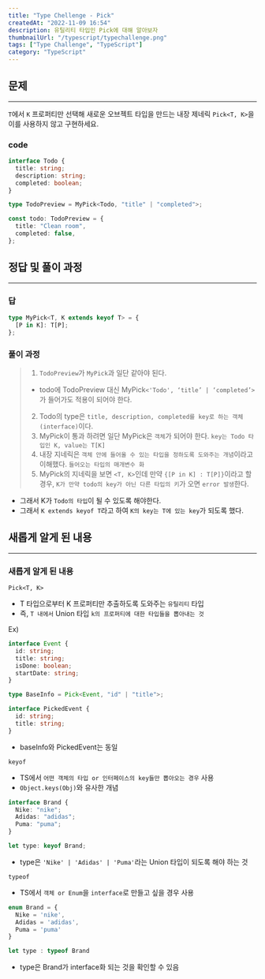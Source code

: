 ```yaml
---
title: "Type Chellenge - Pick"
createdAt: "2022-11-09 16:54"
description: 유틸리티 타입인 Pick에 대해 알아보자
thumbnailUrl: "/typescript/typechallenge.png"
tags: ["Type Challenge", "TypeScript"]
category: "TypeScript"
---
```


## 문제

---

`T`에서 `K` 프로퍼티만 선택해 새로운 오브젝트 타입을 만드는 내장 제네릭 `Pick<T, K>`을 이를 사용하지 않고 구현하세요.

### code

```ts
interface Todo {
  title: string;
  description: string;
  completed: boolean;
}

type TodoPreview = MyPick<Todo, "title" | "completed">;

const todo: TodoPreview = {
  title: "Clean room",
  completed: false,
};
```

## 정답 및 풀이 과정

---

### 답

```ts
type MyPick<T, K extends keyof T> = {
  [P in K]: T[P];
};
```

### 풀이 과정

> 1. `TodoPreview`가 `MyPick`과 일단 같아야 된다.
>
> - todo에 TodoPreview 대신 MyPick`<'Todo', ‘title’ | ‘completed’>`가 들어가도 적용이 되어야 한다.
>
> 2. Todo의 type은 `title, description, completed를 key로 하는 객체(interface)`이다.
> 3. MyPick이 통과 하려면 일단 MyPick은 `객체`가 되어야 한다.
>    `key는 Todo 타입인 K, value는 T[K]`
> 4. 내장 지네릭은 `객체 안에 들어올 수 있는 타입을 정하도록 도와주는 개념`이라고 이해했다.
>    `들어오는 타입의 매개변수 화`
> 5. MyPick의 지네릭을 보면 `<T, K>`인데 만약 `{[P in K] : T[P]}`이라고 할 경우, `K가 만약 todo의 key가 아닌 다른 타입의 키`가 오면 `error 발생`한다.

- 그래서 K가 `Todo의 타입`이 될 수 있도록 해야한다.
- 그래서 `K extends keyof T`라고 하여 `K의 key는 T에 있는 key`가 되도록 했다.

## 새롭게 알게 된 내용

---

### 새롭게 알게 된 내용

`Pick<T, K>`

- T 타입으로부터 K 프로퍼티만 추출하도록 도와주는 `유틸리티` 타입
- 즉, `T 내에서` Union 타입 `k의 프로퍼티에 대한 타입들을 뽑아내는 것`

Ex)

```ts
interface Event {
  id: string;
  title: string;
  isDone: boolean;
  startDate: string;
}

type BaseInfo = Pick<Event, "id" | "title">;

interface PickedEvent {
  id: string;
  title: string;
}
```

- baseInfo와 PickedEvent는 동일

`keyof`

- TS에서 `어떤 객체의 타입 or 인터페이스의 key들만 뽑아오는 경우` 사용
- `Object.keys(Obj)`와 유사한 개념

```ts
interface Brand {
  Nike: "nike";
  Adidas: "adidas";
  Puma: "puma";
}

let type: keyof Brand;
```

- type은 `'Nike' | 'Adidas' | 'Puma'`라는 Union 타입이 되도록 해야 하는 것

`typeof`

- TS에서 `객체 or Enum`을 `interface`로 만들고 싶을 경우 사용

```ts
enum Brand = {
  Nike = 'nike',
  Adidas = 'adidas',
  Puma = 'puma'
}

let type : typeof Brand
```

- type은 Brand가 interface화 되는 것을 확인할 수 있음
